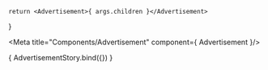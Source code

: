 
    return <Advertisement>{ args.children }</Advertisement>
}

<Meta
    title="Components/Advertisement"
    component={ Advertisement }/>

<Canvas>
    <Story name="Default" args={ {children: "Не забудьте взять листочки!!!"} }>
        { AdvertisementStory.bind({}) }
    </Story>
</Canvas>
